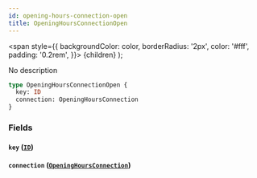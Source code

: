 ```yaml
---
id: opening-hours-connection-open
title: OpeningHoursConnectionOpen
---
```


<span
style={{
      backgroundColor: color,
      borderRadius: '2px',
      color: '#fff',
      padding: '0.2rem',
    }}>
{children}
</span>
);

No description

```graphql
type OpeningHoursConnectionOpen {
  key: ID
  connection: OpeningHoursConnection
}
```

### Fields

#### `key` ([`ID`](/v1/scalars/id))

#### `connection` ([`OpeningHoursConnection`](/v1/objects/opening-hours-connection))
